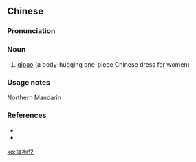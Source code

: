 {{also|旗袍儿}}
==Chinese==
{{zh-forms|s=旗袍儿|type=21}}

===Pronunciation===
{{zh-pron
|m=qípáor
|cat=n
}}

===Noun===
{{zh-noun}}

# {{lb|zh|[[Appendix:HSK list of Mandarin words/Intermediate Mandarin|Intermediate Mandarin]]}} [[qipao]] (a body-hugging one-piece Chinese dress for women)

===Usage notes===
Northern Mandarin

===References===
* {{pedialite|旗袍|lang=zh}}
* {{pedialite|qipao}}

[[ko:旗袍兒]]